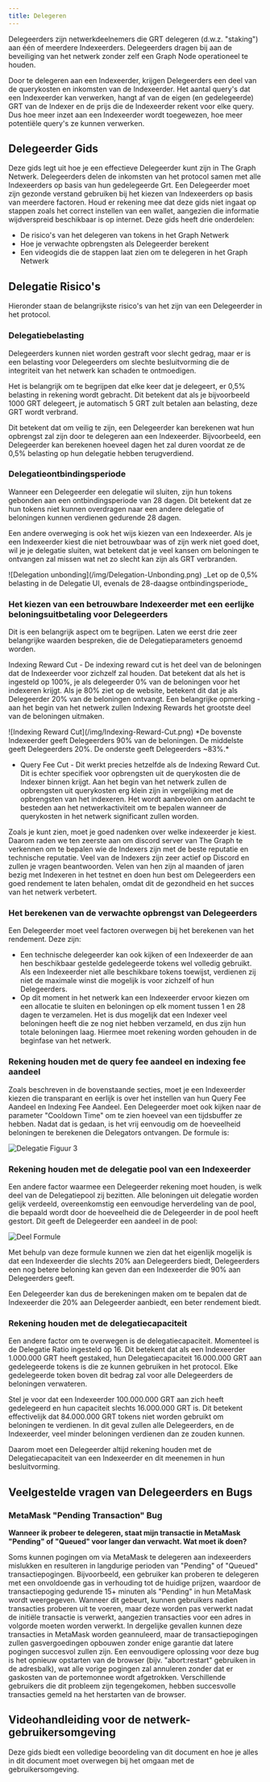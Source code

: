 ```yaml
---
title: Delegeren
---
```


Delegeerders zijn netwerkdeelnemers die GRT delegeren (d.w.z. "staking") aan één of meerdere Indexeerders. Delegeerders dragen bij aan de beveiliging van het netwerk zonder zelf een Graph Node operationeel te houden.

Door te delegeren aan een Indexeerder, krijgen Delegeerders een deel van de querykosten en inkomsten van de Indexeerder. Het aantal query's dat een Indexeerder kan verwerken, hangt af van de eigen (en gedelegeerde) GRT van de Indexer en de prijs die de Indexeerder rekent voor elke query. Dus hoe meer inzet aan een Indexeerder wordt toegewezen, hoe meer potentiële query's ze kunnen verwerken.

## Delegeerder Gids

Deze gids legt uit hoe je een effectieve Delegeerder kunt zijn in The Graph Netwerk. Delegeerders delen de inkomsten van het protocol samen met alle Indexeerders op basis van hun gedelegeerde Grt. Een Delegeerder moet zijn gezonde verstand gebruiken bij het kiezen van Indexeerders op basis van meerdere factoren. Houd er rekening mee dat deze gids niet ingaat op stappen zoals het correct instellen van een wallet, aangezien die informatie wijdverspreid beschikbaar is op internet. Deze gids heeft drie onderdelen:

- De risico's van het delegeren van tokens in het Graph Netwerk
- Hoe je verwachte opbrengsten als Delegeerder berekent
- Een videogids die de stappen laat zien om te delegeren in het Graph Netwerk

## Delegatie Risico's

Hieronder staan de belangrijkste risico's van het zijn van een Delegeerder in het protocol.

### Delegatiebelasting

Delegeerders kunnen niet worden gestraft voor slecht gedrag, maar er is een belasting voor Delegeerders om slechte besluitvorming die de integriteit van het netwerk kan schaden te ontmoedigen.

Het is belangrijk om te begrijpen dat elke keer dat je delegeert, er 0,5% belasting in rekening wordt gebracht. Dit betekent dat als je bijvoorbeeld 1000 GRT delegeert, je automatisch 5 GRT zult betalen aan belasting, deze GRT wordt verbrand.

Dit betekent dat om veilig te zijn, een Delegeerder kan berekenen wat hun opbrengst zal zijn door te delegeren aan een Indexeerder. Bijvoorbeeld, een Delegeerder kan berekenen hoeveel dagen het zal duren voordat ze de 0,5% belasting op hun delegatie hebben terugverdiend.

### Delegatieontbindingsperiode

Wanneer een Delegeerder een delegatie wil sluiten, zijn hun tokens gebonden aan een ontbindingsperiode van 28 dagen. Dit betekent dat ze hun tokens niet kunnen overdragen naar een andere delegatie of beloningen kunnen verdienen gedurende 28 dagen.

Een andere overweging is ook het wijs kiezen van een Indexeerder. Als je een Indexeerder kiest die niet betrouwbaar was of zijn werk niet goed doet, wil je je delegatie sluiten, wat betekent dat je veel kansen om beloningen te ontvangen zal missen wat net zo slecht kan zijn als GRT verbranden.

<div sx={{ mx: 'auto', maxWidth: '400px' }}>
  ![Delegation unbonding](/img/Delegation-Unbonding.png) _Let op de 0,5% belasting in de Delegatie UI, evenals de 28-daagse ontbindingsperiode_
</div>

### Het kiezen van een betrouwbare Indexeerder met een eerlijke beloningsuitbetaling voor Delegeerders

Dit is een belangrijk aspect om te begrijpen. Laten we eerst drie zeer belangrijke waarden bespreken, die de Delegatieparameters genoemd worden.

Indexing Reward Cut - De indexing reward cut is het deel van de beloningen dat de Indexeerder voor zichzelf zal houden. Dat betekent dat als het is ingesteld op 100%, je als delegeerder 0% van de beloningen voor het indexeren krijgt. Als je 80% ziet op de website, betekent dit dat je als Delegeerder 20% van de beloningen ontvangt. Een belangrijke opmerking - aan het begin van het netwerk zullen Indexing Rewards het grootste deel van de beloningen uitmaken.

<div sx={{ mx: 'auto', maxWidth: '700px' }}>
  ![Indexing Reward Cut](/img/Indexing-Reward-Cut.png)  *De bovenste Indexeerder geeft Delegeerders 90% van de beloningen. De middelste geeft Delegeerders 20%. De onderste geeft Delegeerders ~83%.*
</div>

- Query Fee Cut - Dit werkt precies hetzelfde als de Indexing Reward Cut. Dit is echter specifiek voor opbrengsten uit de querykosten die de Indexer binnen krijgt. Aan het begin van het netwerk zullen de opbrengsten uit querykosten erg klein zijn in vergelijking met de opbrengsten van het indexeren. Het wordt aanbevolen om aandacht te besteden aan het netwerkactiviteit om te bepalen wanneer de querykosten in het netwerk significant zullen worden.

Zoals je kunt zien, moet je goed nadenken over welke indexeerder je kiest. Daarom raden we ten zeerste aan om discord server van The Graph te verkennen om te bepalen wie de Indexers zijn met de beste reputatie en technische reputatie. Veel van de Indexers zijn zeer actief op Discord en zullen je vragen beantwoorden. Velen van hen zijn al maanden of jaren bezig met Indexeren in het testnet en doen hun best om Delegeerders een goed rendement te laten behalen, omdat dit de gezondheid en het succes van het netwerk verbetert.

### Het berekenen van de verwachte opbrengst van Delegeerders

Een Delegeerder moet veel factoren overwegen bij het berekenen van het rendement. Deze zijn:

- Een technische delegeerder kan ook kijken of een Indexeerder de aan hen beschikbaar gestelde gedelegeerde tokens wel volledig gebruikt. Als een Indexeerder niet alle beschikbare tokens toewijst, verdienen zij niet de maximale winst die mogelijk is voor zichzelf of hun Delegeerders.
- Op dit moment in het netwerk kan een Indexeerder ervoor kiezen om een allocatie te sluiten en beloningen op elk moment tussen 1 en 28 dagen te verzamelen. Het is dus mogelijk dat een Indexer veel beloningen heeft die ze nog niet hebben verzameld, en dus zijn hun totale beloningen laag. Hiermee moet rekening worden gehouden in de beginfase van het netwerk.

### Rekening houden met de query fee aandeel en indexing fee aandeel

Zoals beschreven in de bovenstaande secties, moet je een Indexeerder kiezen die transparant en eerlijk is over het instellen van hun Query Fee Aandeel en Indexing Fee Aandeel. Een Delegeerder moet ook kijken naar de parameter "Cooldown Time" om te zien hoeveel van een tijdsbuffer ze hebben. Nadat dat is gedaan, is het vrij eenvoudig om de hoeveelheid beloningen te berekenen die Delegators ontvangen. De formule is:

![Delegatie Figuur 3](/img/Delegation-Reward-Formula.png)

### Rekening houden met de delegatie pool van een Indexeerder

Een andere factor waarmee een Delegeerder rekening moet houden, is welk deel van de Delegatiepool zij bezitten. Alle beloningen uit delegatie worden gelijk verdeeld, overeenkomstig een eenvoudige herverdeling van de pool, die bepaald wordt door de hoeveelheid die de Delegeerder in de pool heeft gestort. Dit geeft de Delegeerder een aandeel in de pool:

![Deel Formule](/img/Share-Forumla.png)

Met behulp van deze formule kunnen we zien dat het eigenlijk mogelijk is dat een Indexeerder die slechts 20% aan Delegeerders biedt, Delegeerders een nog betere beloning kan geven dan een Indexeerder die 90% aan Delegeerders geeft.

Een Delegeerder kan dus de berekeningen maken om te bepalen dat de Indexeerder die 20% aan Delegeerder aanbiedt, een beter rendement biedt.

### Rekening houden met de delegatiecapaciteit

Een andere factor om te overwegen is de delegatiecapaciteit. Momenteel is de Delegatie Ratio ingesteld op 16. Dit betekent dat als een Indexeerder 1.000.000 GRT heeft gestaked, hun Delegatiecapaciteit 16.000.000 GRT aan gedelegeerde tokens is die ze kunnen gebruiken in het protocol. Elke gedelegeerde token boven dit bedrag zal voor alle Delegeerders de beloningen verwateren.

Stel je voor dat een Indexeerder 100.000.000 GRT aan zich heeft gedelegeerd en hun capaciteit slechts 16.000.000 GRT is. Dit betekent effectivelijk dat 84.000.000 GRT tokens niet worden gebruikt om beloningen te verdienen. In dit geval zullen alle Delegeerders, en de Indexeerder, veel minder beloningen verdienen dan ze zouden kunnen.

Daarom moet een Delegeerder altijd rekening houden met de Delegatiecapaciteit van een Indexeerder en dit meenemen in hun besluitvorming.

## Veelgestelde vragen van Delegeerders en Bugs

### MetaMask "Pending Transaction" Bug

**Wanneer ik probeer te delegeren, staat mijn transactie in MetaMask "Pending" of "Queued" voor langer dan verwacht. Wat moet ik doen?**

Soms kunnen pogingen om via MetaMask te delegeren aan indexeerders mislukken en resulteren in langdurige perioden van "Pending" of "Queued" transactiepogingen. Bijvoorbeeld, een gebruiker kan proberen te delegeren met een onvoldoende gas in verhouding tot de huidige prijzen, waardoor de transactiepoging gedurende 15+ minuten als "Pending" in hun MetaMask wordt weergegeven. Wanneer dit gebeurt, kunnen gebruikers nadien transacties proberen uit te voeren, maar deze worden pas verwerkt nadat de initiële transactie is verwerkt, aangezien transacties voor een adres in volgorde moeten worden verwerkt. In dergelijke gevallen kunnen deze transacties in MetaMask worden geannuleerd, maar de transactiepogingen zullen gasvergoedingen opbouwen zonder enige garantie dat latere pogingen succesvol zullen zijn. Een eenvoudigere oplossing voor deze bug is het opnieuw opstarten van de browser (bijv. "abort:restart" gebruiken in de adresbalk), wat alle vorige pogingen zal annuleren zonder dat er gaskosten van de portemonnee wordt afgetrokken. Verschillende gebruikers die dit probleem zijn tegengekomen, hebben succesvolle transacties gemeld na het herstarten van de browser.

## Videohandleiding voor de netwerk-gebruikersomgeving

Deze gids biedt een volledige beoordeling van dit document en hoe je alles in dit document moet overwegen bij het omgaan met de gebruikersomgeving.

<VideoEmbed youtube="2G7S2gdURdc" />

